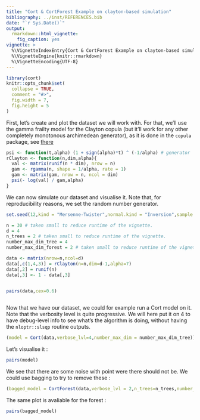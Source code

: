 ```yaml
---
title: "Cort & CortForest Example on clayton-based simulation"
bibliography: ../inst/REFERENCES.bib
date: "`r Sys.Date()`"
output:
  rmarkdown::html_vignette:
    fig_caption: yes
vignette: >
  %\VignetteIndexEntry{Cort & CortForest Example on clayton-based simulation}
  %\VignetteEngine{knitr::rmarkdown}
  %\VignetteEncoding{UTF-8}
---
```




```r
library(cort)
knitr::opts_chunk$set(
  collapse = TRUE,
  comment = "#>",
  fig.width = 7,
  fig.height = 5
)
```


First, let's create and plot the dataset we will work with. For that, we'll use the gamma frailty model for the Clayton copula (but it'll work for any other completely monotonous archimedean generator), as it is done in the `copula` package, see [there](https://github.com/cran/copula/blob/6e0a5f0332776c24b2f53a81b11a8c66cc3f996d/R/claytonCopula.R#L82)

```r
psi <- function(t,alpha) (1 + sign(alpha)*t) ^ (-1/alpha) # generator
rClayton <- function(n,dim,alpha){
  val <- matrix(runif(n * dim), nrow = n)
  gam <- rgamma(n, shape = 1/alpha, rate = 1)
  gam <- matrix(gam, nrow = n, ncol = dim)
  psi(- log(val) / gam,alpha)
}
```

We can now simulate our dataset and visualise it. Note that, for reproducibility reasons, we set the random number generator.


```r
set.seed(12,kind = "Mersenne-Twister",normal.kind = "Inversion",sample.kind = "Rejection")

n = 30 # taken small to reduce runtime of the vignette.
d = 4
n_trees = 2 # taken small to reduce runtime of the vignette.
number_max_dim_tree = 4
number_max_dim_forest = 2 # taken small to reduce runtime of the vignette.

data <- matrix(nrow=n,ncol=d)
data[,c(1,4,3)] = rClayton(n=n,dim=d-1,alpha=7)
data[,2] = runif(n)
data[,3] <- 1 - data[,3]


pairs(data,cex=0.6)
  
```

Now that we have our dataset, we could for example run a Cort model on it. Note that the verbosity level is quite progressive. We will here put it on 4 to have debug-level info to see what's the algorithm is doing, without having the `nloptr::slsqp` routine outputs.

```r
(model = Cort(data,verbose_lvl=4,number_max_dim = number_max_dim_tree))
```



Let's visualise it : 


```r
pairs(model)

```




We see that there are some noise with point were there should not be. We could use bagging to try to remove these : 


```r
(bagged_model = CortForest(data,verbose_lvl = 2,n_trees=n_trees,number_max_dim=number_max_dim_forest))
```



The same plot is avaliable for the forest : 

```r
pairs(bagged_model)
```





























